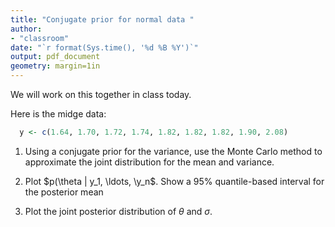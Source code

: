 ```yaml
---
title: "Conjugate prior for normal data "
author:
- "classroom"
date: "`r format(Sys.time(), '%d %B %Y')`"
output: pdf_document
geometry: margin=1in
---
```


We will work on this together in class today.

Here is the midge data:

```r
  y <- c(1.64, 1.70, 1.72, 1.74, 1.82, 1.82, 1.82, 1.90, 2.08)
```

1. Using a conjugate prior for the variance, use the Monte Carlo method to approximate the joint distribution for the mean and variance.


2. Plot $p(\theta | y_1, \ldots, \y_n$. Show a 95% quantile-based interval for the posterior mean

3. Plot the joint posterior distribution of $\theta$ and $\sigma$.
